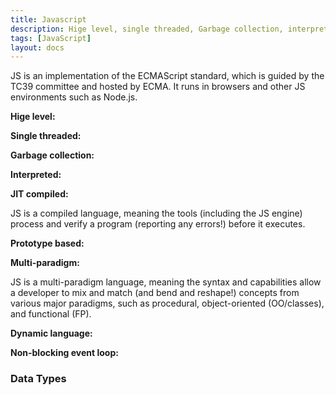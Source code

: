 ```yaml
---
title: Javascript
description: Hige level, single threaded, Garbage collection, interpreted or JIT compiled, prototype based, multi-paradigm, dynamic language, non-blocking event loop
tags: [JavaScript]
layout: docs
---
```


JS is an implementation of the ECMAScript standard, which is guided by the TC39 committee and hosted by ECMA. It runs in browsers and other JS environments such as Node.js.

**Hige level:**


**Single threaded:**


**Garbage collection:**


**Interpreted:**


**JIT compiled:**

JS is a compiled language, meaning the tools (including the JS engine) process and verify a program (reporting any errors!) before it executes.

**Prototype based:**


**Multi-paradigm:**

JS is a multi-paradigm language, meaning the syntax and capabilities allow a developer to mix and match (and bend and reshape!) concepts from various major paradigms, such as procedural, object-oriented (OO/classes), and functional (FP).

**Dynamic language:**


**Non-blocking event loop:**

### Data Types

